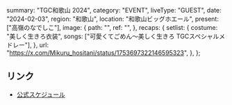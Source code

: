   summary: "TGC和歌山 2024",
  category: "EVENT",
  liveType: "GUEST",
  date: "2024-02-03",
  region: "和歌山",
  location: "和歌山ビッグホエール",
  present: ["高嶺のなでしこ"],
  image: {
    path: "",
    ref: "",
  },
  recaps: {
    setlist: {
      costume: "美しく生きろ衣装",
      songs: ["可愛くてごめん～美しく生きろ TGCスペシャルメドレー"],
    },
    url: "https://x.com/Mikuru_hositani/status/1753697322146595323",
  },
};

## リンク

- [公式スケジュール](https://takanenonadeshiko.jp/?p=1711)
